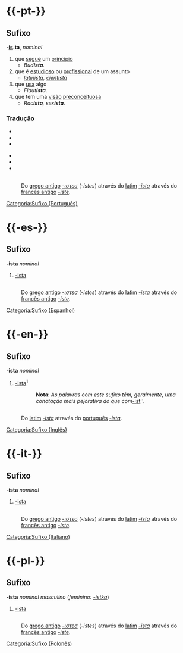 ={{-pt-}}=
==Sufixo==
'''-<u>is</u>.ta''', ''nominal''
# que [[seguir|segue]] um [[princípio]]
#* ''Bud'''ista'''.''
# que é [[estudioso]] ou [[profissional]] de um assunto
#* ''[[latinista]], [[cientista]]''
# que [[usar|usa]] algo
#* ''Flaut'''ista'''.''
# que tem uma [[visão]] [[preconceituoso|preconceituosa]]
#* ''Rac'''ista''', sex'''ista'''.''

===Tradução===
{{tradini}}
* {{trad|es|-ista}}
* {{trad|eo|-isto}}
* {{trad|fr|-iste}}
{{tradmeio}}
* {{trad|en|-ist|-ista}}
* {{trad|it|-ista}}
* {{trad|pl|-ista|-istka}}
{{tradfim}}

=={{etimologia|pt}}==
: Do [[grego antigo]] ''[[-ιστεσ]]'' (''-istes'') através do [[latim]] ''[[-ista#Latim|-ista]]'' através do [[francês antigo]] ''[[-iste]]''.

[[Categoria:Sufixo (Português)]]


={{-es-}}=
==Sufixo==
'''-ista''' ''nominal''
# [[-ista#Português|-ista]]

=={{etimologia|es}}==
: Do [[grego antigo]] ''[[-ιστεσ]]'' (''-istes'') através do [[latim]] ''[[-ista#Latim|-ista]]'' através do [[francês antigo]] ''[[-iste]]''.

[[Categoria:Sufixo (Espanhol)]]


={{-en-}}=
==Sufixo==
'''-ista''' ''nominal''
# [[-ista#Português|-ista]]<sup>1</sup>

::'''Nota''': ''As palavras com este sufixo têm, geralmente, uma conotação mais pejorativa do que com ''[[-ist]]''.

=={{etimologia|en}}==
: Do [[latim]] ''[[-ista#Latim|-ista]]'' através do [[português]] ''[[-ista#Português|-ista]]''.

[[Categoria:Sufixo (Inglês)]]


={{-it-}}=
==Sufixo==
'''-ista''' ''nominal''
# [[-ista#Português|-ista]]

=={{etimologia|it}}==
: Do [[grego antigo]] ''[[-ιστεσ]]'' (''-istes'') através do [[latim]] ''[[-ista#Latim|-ista]]'' através do [[francês antigo]] ''[[-iste]]''.

[[Categoria:Sufixo (Italiano)]]


={{-pl-}}=
==Sufixo==
'''-ista''' ''nominal masculino'' (''feminino: [[-istka]]'')
# [[-ista#Português|-ista]]

=={{etimologia|pl}}==
: Do [[grego antigo]] ''[[-ιστεσ]]'' (''-istes'') através do [[latim]] ''[[-ista#Latim|-ista]]'' através do [[francês antigo]] ''[[-iste]]''.

[[Categoria:Sufixo (Polonês)]]
